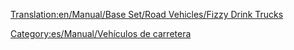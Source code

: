 [[Translation:en/Manual/Base Set/Road Vehicles/Fizzy Drink Trucks]]

{{es/Manual/Base Set/Road Vehicles/Vehículo de carretera|nombre    = Camión de Refrescos MightyMover
  |imagen    = en/Manual/Base Set/Road Vehicles/MightyMover FizzyDrink.png
  |precio    = 9.594 € (4.797 £)
  |velocidad = 48 km/h (30 mph)
  |coste     = 844 € (422 £)
  |diseño    = 1935
  |duración  = 15
  |capacidad = 17 refrescos
}}
{{es/Manual/Base Set/Road Vehicles/Vehículo de carretera|nombre    = Camión de Refrescos Powernaught
  |imagen    = en/Manual/Base Set/Road Vehicles/Powernaught FizzyDrink.png
  |precio    = 12.054 € (6.027 £)
  |velocidad = 88 km/h (55 mph)
  |coste     = 1.574 € (787 £)
  |diseño    = 1976
  |duración  = 15
  |capacidad = 19 refrescos
}}
{{es/Manual/Base Set/Road Vehicles/Vehículo de carretera|nombre    = Camión de Refrescos Wizzowow
  |imagen    = en/Manual/Base Set/Road Vehicles/Wizzowow FizzyDrink.png
  |precio    = 12.874 € (6,437 £)
  |velocidad = 112 km/h (70 mph)
  |coste     = 2,250 € (1,125 £)
  |diseño    = 2019
  |duración  = 15
  |capacidad = 22 refrescos
}}

[[Category:es/Manual/Vehículos de carretera]]